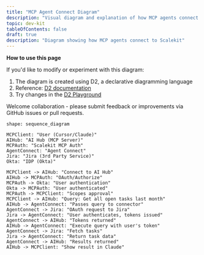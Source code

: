 ```yaml
---
title: "MCP Agent Connect Diagram"
description: "Visual diagram and explanation of how MCP agents connect to Scalekit for secure AI application integration"
topic: dev-kit
tableOfContents: false
draft: true
description: "Diagram showing how MCP agents connect to Scalekit"
---
```


**How to use this page**

If you'd like to modify or experiment with this diagram:

1. The diagram is created using D2, a declarative diagramming language
2. Reference: [D2 documentation](https://d2lang.com/)
3. Try changes in the [D2 Playground](https://play.d2lang.com/)

Welcome collaboration - please submit feedback or improvements via GitHub issues or pull requests.

```d2
shape: sequence_diagram

MCPClient: "User (Cursor/Claude)"
AIHub: "AI Hub (MCP Server)"
MCPAuth: "Scalekit MCP Auth"
AgentConnect: "Agent Connect"
Jira: "Jira (3rd Party Service)"
Okta: "IDP (Okta)"

MCPClient -> AIHub: "Connect to AI Hub"
AIHub -> MCPAuth: "OAuth/Authorize"
MCPAuth -> Okta: "User authentication"
Okta -> MCPAuth: "User authenticated"
MCPAuth -> MCPClient: "Scopes approval"
MCPClient -> AIHub: "Query: Get all open tasks last month"
AIHub -> AgentConnect: "Passes query to connector"
AgentConnect -> Jira: "OAuth request to Jira"
Jira -> AgentConnect: "User authenticates, tokens issued"
AgentConnect -> AIHub: "Tokens returned"
AIHub -> AgentConnect: "Execute query with user's token"
AgentConnect -> Jira: "Fetch tasks"
Jira -> AgentConnect: "Return task data"
AgentConnect -> AIHub: "Results returned"
AIHub -> MCPClient: "Show result in Claude"
```